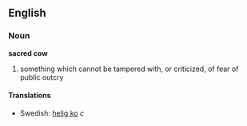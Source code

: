 ==English==
===Noun===
'''sacred cow'''

#something which cannot be tampered with, or criticized, of fear of public outcry

====Translations====
*Swedish: [[helig ko]] ''c''